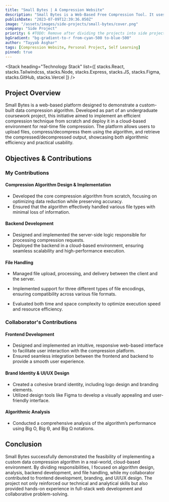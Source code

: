 ```yaml
---
title: "Small Bytes | A Compression Website"
description: "Small Bytes is a Web-Based Free Compression Tool. It uses the LZW Compression algorithm to compress your files. This application is a university project. It is very simple and easy to use. This project is basically implemented to show how LZW Compression works. This Web Application is made using React, TailWind CSS and Node.js."
publishDate: "2023-07-09T12:39:36.050Z"
image: "/assets/images/side-projects/small-bytes/cover.png"
company: "Side Project"
priority: 6 #TODO: Remove after dividing the projects into side projects.
bgGradient: "bg-gradient-to-r from-cyan-500 to-blue-500"
author: "Tayyab Asghar"
tags: [Compression Website, Personal Project, Self Learning]
pinned: true
---
```



<LiveButtons primary="https://small-bytes-henna.vercel.app" secondary="https://github.com/TayyabAsghar/SmallBytes" />

<LightBoxImage
  noBorder
  alt="Small Bytes"
  gradient="bg-gradient-to-r from-cyan-500 to-blue-500"
  src="/assets/images/side-projects/small-bytes/cover.png"
/>

<Stack
  heading="Technology Stack"
  list={[
    stacks.React,
    stacks.Tailwindcss,
    stacks.Node,
    stacks.Express,
    stacks.JS,
    stacks.Figma,
    stacks.GitHub,
    stacks.Vercel
  ]}
/>

## Project Overview

Small Bytes is a web-based platform designed to demonstrate a custom-built data compression algorithm. Developed as part of an 
undergraduate coursework project, this initiative aimed to implement an efficient compression technique from scratch and deploy it 
in a cloud-based environment for real-time file compression. The platform allows users to upload files, compress/decompress them 
using the algorithm, and retrieve the compressed/decompressed output, showcasing both algorithmic efficiency and practical usability.

## Objectives & Contributions

### **My Contributions**

#### **Compression Algorithm Design & Implementation**
- Developed the core compression algorithm from scratch, focusing on optimizing data reduction while preserving accuracy.
- Ensured that the algorithm effectively handled various file types with minimal loss of information.

#### **Backend Development**
- Designed and implemented the server-side logic responsible for processing compression requests.
- Deployed the backend in a cloud-based environment, ensuring seamless scalability and high-performance execution.

#### **File Handling**
- Managed file upload, processing, and delivery between the client and the server.
- Implemented support for three different types of file encodings, ensuring compatibility across various file formats.

- Evaluated both time and space complexity to optimize execution speed and resource efficiency.

### **Collaborator's Contributions**

#### **Frontend Development**
- Designed and implemented an intuitive, responsive web-based interface to facilitate user interaction with the compression platform.
- Ensured seamless integration between the frontend and backend to provide a smooth user experience.

#### **Brand Identity & UI/UX Design**
- Created a cohesive brand identity, including logo design and branding elements.
- Utilized design tools like Figma to develop a visually appealing and user-friendly interface.

#### **Algorithmic Analysis**
- Conducted a comprehensive analysis of the algorithm’s performance using Big O, Big Θ, and Big Ω notations.

## Conclusion

Small Bytes successfully demonstrated the feasibility of implementing a custom data compression algorithm in a real-world, 
cloud-based environment. By dividing responsibilities, I focused on algorithm design, analysis, backend development, and file 
handling, while my collaborator contributed to frontend development, branding, and UI/UX design. The project not only reinforced 
our technical and analytical skills but also provided hands-on experience in full-stack web development and collaborative 
problem-solving.
